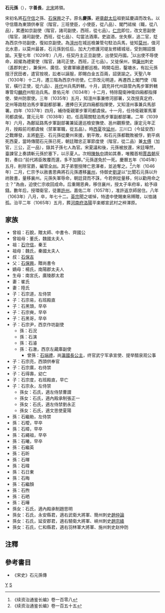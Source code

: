 '''石元孫'''（{{bd|991年||1063年||}}），字'''善長'''，[[北宋|北宋]]將領。

宋初名將[[石守信|石守信]]之孫、[[石保興|石保興]]之子。原名'''慶孫'''，避[[章獻太后|章獻太后]]祖劉延慶諱而改名。以守信蔭為東頭供奉官（階官，三班使臣，小使臣，從八品）、閣門祗候（職，從八品），累遷如京副使（階官，諸司副使，西班，從七品）。[[宋仁宗|仁宗]]即位，改文思副使（階官，諸司副使，西班，從七品）、勾當法酒庫。吏盜酒，坐失察，追二官，貶為西京作坊副使，復如京副使。為[[澶州|澶州]]在城巡檢兼管句駐泊兵馬，徙知[[莫州|莫州]]，值河北水患，以莫州最甚，石元孫到任后，加大力修護河堤友修繕城垣，受到賜詔獎諭。天聖七年（1029年）八月，任契丹主正旦副使，出使契丹國。<ref>《续资治通鉴长编》卷一百零八</ref>以出使不辱使命，超擢為禮賓使（階官，諸司正使，西班，正七品）。又徙保州，領[[廉州|廉州]]刺史（遙郡刺史），兼保州、廣信、安肅軍緣邊都巡檢。時開屯田，鑿塘水，有訟元孫擅汙民田者，遣官按視，訟者以誣服，即賜白金五百兩，詔褒諭之。天聖八年（1030年）十二月，遷三階為西京作坊使。仁宗改元明道，再遷西上閣門使（階官，橫行正使，從六品）、[[并州_(古代)|并]][[代州|代]]州兵馬鈐轄，十月，調充并代州路管內馬步軍鈐轄專管勾[[麟州_(开元)|麟]][[府州|府]]州駐泊兵馬。景佑元年（1034年）十二月，特除龍衛神衛四廂都指揮使、榮州防禦使。三年（1035年）五月，知澶州事兼修河部署，又改授真定府、定州等路駐泊馬步軍副都部署，遷捧日天武四廂都指揮使，又知澶州事兼兵馬部署。四年（1037年）四月，補侍衛親軍步軍司都虞侯。十一月，任侍衛親軍馬軍司都虞侯。寶元元年（1038年）初，任高陽關駐泊馬步軍副都部署。二年（1039年）六月，為鄜延路馬步軍副部署兼延邊巡檢安撫使、邕州觀察使。康定元年正月，授殿前司都虞候（禁軍軍職，從五品）。時[[西夏|西夏]]攻[[延州|延州]]，三川口（今延安西）之戰爆發，主將[[刘平_(宋朝)|劉平]]、石元孫從慶州來援，劉平敗，和石元孫都戰敗被俘，劉平病死西夏，當時傳聞石元孫已死，朝廷贈忠正軍節度使（階官，從二品）兼[[太傅|太傅]]（加官，三公，正一品），錄其子孫七人為官。宋夏議和後，元孫被放還，宋廷嘩然，臺諫官上奏請斬元孫於塞下，以示夏人。次相[[陳執中|陳執中]]請如其奏，唯獨首相[[賈昌朝|賈昌朝]]反對，奏曰:“前代將臣敗覆而還，多不加罪。”元孫遂免於一死。慶曆五年（1045年）五月，削除官爵，編管[[全州_(全州县)|全州]]。其子弟嘗授陣亡恩澤者，並追奪之。<ref>《续资治通鉴长编》卷一百五十五</ref>六年（1046年）二月，仁宗予以赦書恩典將石元孫遷移[[襄州_(西魏)|襄州]]，侍御史[[劉湜|劉湜]]以“比聞石元孫以升祔赦書，量移襄州。元孫失軍辱命，朝廷貸而不誅，今若例從量移，何以勸用命之士？”為由，迫使仁宗收回成命。后重賜恩典，移住襄州，授太子率府率，給予祿錢。數年后，授環衛官，徒置[[許州|許州]]。嘉佑二年（1057年），准許返京師居住。八年（1063年）八月，卒，年七十二。[[宋英宗|英宗]]聞之嗟悼，特遣中使賜東帛赙贈，以恤諸孤。治平二年（1065年）五月，葬[[河南府|河南府]][[洛阳县|洛陽]]平楽鄉宣武村之梓澤原。

== 家族 ==
*曾祖：石銳，贈太師、中書令、齊國公
*曾祖母：董氏，魏國太夫人
*祖：[[石守信|石守信]]，秦王
*祖母：魏氏，秦國太夫人
*叔：[[石保吉|石保吉]]
*父：[[石保興|石保興]]，贈尚書令
*嫡母：楊氏，南陽郡太夫人
*生母：南宮氏，廣陵郡太君
*妻：崔氏
*妻：陸氏
*子：石宗道，左侍禁
*子：石宗易，右班殿直
*子：石黑頭，早卒
*子：石宗奭，早卒
*子：石黑哥，早卒
*子：石宗尹，西京作坊副使
**孫：石況
**孫：石演
**孫：石濬
**孫：石澈，西京左藏庫副使
***曾孫：[[石端禮|石端禮]]，尚[[陳國公主_(宋哲宗)|瀛國長公主]]，终官武宁军承宣使、提举醋泉观公事
*子：石宗亮，西頭供奉官
*子：石宗廣，右侍禁
*子：石得壽，幼亡
*子：石宗度，右班殿直，早亡
*子：石宗永，左侍禁
**孫女：石氏，適左侍禁曹謂
**孫女：石氏，適內殿承制張正一
**孫女：石氏，適左侍禁劉永正
**孫女：石氏，適文思使夏陽
*孫：石繼勛，左侍禁
*孫：石曖，早卒
*孫：石暲，早卒
*孫：石繩祖，早卒
*孫：石曦，早卒
*孫：石繼英
*孫：石昕
*孫：石暉
*孫：石暐
*孫：石日東
*孫：石晦
*孫：石繼顏
*孫：石煦
*孫：石晒
*孫：石曄
*孫女：石氏，適內殿承制趙思明
*孫女：石氏，永安縣君，適右武衛大將軍、簡州刺史[[趙仲論|趙仲論]]
*孫女：石氏，延安郡君，適右驍衛大將軍、峽州刺史[[趙宗絳|趙宗絳]]
*孫女：石氏，仁和縣君，適右羽林軍大將軍、施州刺史赵仲防

==注釋==
{{reflist}}

==參考書目==
* 《宋史》石元孫傳

[[Category:石姓|Y]]
[[Category:宋朝軍事人物|S]]